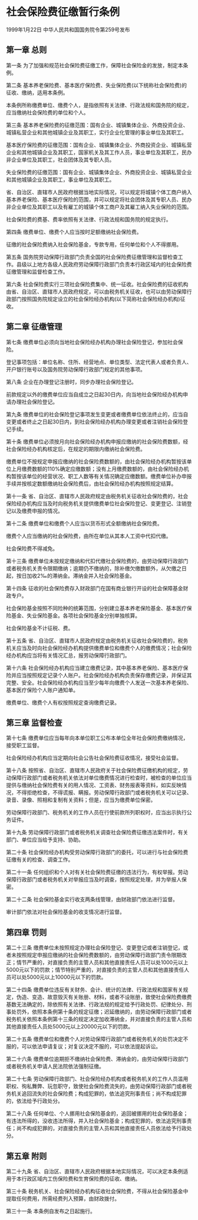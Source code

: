 # 社会保险费征缴暂行条例

1999年1月22日 中华人民共和国国务院令第259号发布　

  

## 第一章 总则

第一条 为了加强和规范社会保险费征缴工作，保障社会保险金的发放，制定本条例。

第二条 基本养老保险费、基本医疗保险费、失业保险费(以下统称社会保险费)的征收、缴纳，适用本条例。

本条例所称缴费单位、缴费个人，是指依照有关法律、行政法规和国务院的规定，应当缴纳社会保险费的单位和个人。

第三条 基本养老保险费的征缴范围：国有企业、城镇集体企业、外商投资企业、城镇私营企业和其他城镇企业及其职工，实行企业化管理的事业单位及其职工。

基本医疗保险费的征缴范围：国有企业、城镇集体企业、外商投资企业、城镇私营企业和其他城镇企业及其职工，国家机关及其工作人员，事业单位及其职工，民办非企业单位及其职工，社会团体及其专职人员。

失业保险费的征缴范围：国有企业、城镇集体企业、外商投资企业、城镇私营企业和其他城镇企业及其职工，事业单位及其职工。

省、自治区、直辖市人民政府根据当地实际情况，可以规定将城镇个体工商户纳入基本养老保险、基本医疗保险的范围，并可以规定将社会团体及其专职人员、民办非企业单位及其职工以及有雇工的城镇个体工商户及其雇工纳入失业保险的范围。

社会保险费的费基、费率依照有关法律、行政法规和国务院的规定执行。

第四条 缴费单位、缴费个人应当按时足额缴纳社会保险费。

征缴的社会保险费纳入社会保险基金，专款专用，任何单位和个人不得挪用。

第五条 国务院劳动保障行政部门负责全国的社会保险费征缴管理和监督检查工作。县级以上地方各级人民政府劳动保障行政部门负责本行政区域内的社会保险费征缴管理和监督检查工作。

第六条 社会保险费实行三项社会保险费集中、统一征收。社会保险费的征收机构由省、自治区、直辖市人民政府规定，可以由税务机关征收，也可以由劳动保障行政部门按照国务院规定设立的社会保险经办机构(以下简称社会保险经办机构)征收。

## 第二章 征缴管理

第七条 缴费单位必须向当地社会保险经办机构办理社会保险登记，参加社会保险。

登记事项包括：单位名称、住所、经营地点、单位类型、法定代表人或者负责人、开户银行账号以及国务院劳动保障行政部门规定的其他事项。

第八条 企业在办理登记注册时，同步办理社会保险登记。

前款规定以外的缴费单位应当自成立之日起30日内，向当地社会保险经办机构申请办理社会保险登记。

第九条 缴费单位的社会保险登记事项发生变更或者缴费单位依法终止的，应当自变更或者终止之日起30日内，到社会保险经办机构办理变更或者注销社会保险登记手续。

第十条 缴费单位必须按月向社会保险经办机构申报应缴纳的社会保险费数额，经社会保险经办机构核定后，在规定的期限内缴纳社会保险费。

缴费单位不按规定申报应缴纳的社会保险费数额的，由社会保险经办机构暂按该单位上月缴费数额的110%确定应缴数额；没有上月缴费数额的，由社会保险经办机构暂按该单位的经营状况、职工人数等有关情况确定应缴数额。缴费单位补办申报手续并按核定数额缴纳社会保险费后，由社会保险经办机构按照规定结算。

第十一条 省、自治区、直辖市人民政府规定由税务机关征收社会保险费的，社会保险经办机构应当及时向税务机关提供缴费单位社会保险登记、变更登记、注销登记以及缴费申报的情况。

第十二条 缴费单位和缴费个人应当以货币形式全额缴纳社会保险费。

缴费个人应当缴纳的社会保险费，由所在单位从其本人工资中代扣代缴。

社会保险费不得减免。

第十三条 缴费单位未按规定缴纳和代扣代缴社会保险费的，由劳动保障行政部门或者税务机关责令限期缴纳；逾期仍不缴纳的，除补缴欠缴数额外，从欠缴之日起，按日加收2‰的滞纳金。滞纳金并入社会保险基金。

第十四条 征收的社会保险费存入财政部门在国有商业银行开设的社会保障基金财政专户。

社会保险基金按照不同险种的统筹范围，分别建立基本养老保险基金、基本医疗保险基金、失业保险基金。各项社会保险基金分别单独核算。

社会保险基金不计征税、费。

第十五条 省、自治区、直辖市人民政府规定由税务机关征收社会保险费的，税务机关应当及时向社会保险经办机构提供缴费单位和缴费个人的缴费情况；社会保险经办机构应当将有关情况汇总，报劳动保障行政部门。

第十六条 社会保险经办机构应当建立缴费记录，其中基本养老保险、基本医疗保险并应当按照规定记录个人账户。社会保险经办机构负责保存缴费记录，并保证其完整、安全。社会保险经办机构应当至少每年向缴费个人发送一次基本养老保险、基本医疗保险个人账户通知单。

缴费单位、缴费个人有权按照规定查询缴费记录。

## 第三章 监督检查

第十七条 缴费单位应当每年向本单位职工公布本单位全年社会保险费缴纳情况，接受职工监督。

社会保险经办机构应当定期向社会公告社会保险费征收情况，接受社会监督。

第十八条 按照省、自治区、直辖市人民政府关于社会保险费征缴机构的规定，劳动保障行政部门或者税务机关依法对单位缴费情况进行检查时，被检查的单位应当提供与缴纳社会保险费有关的用人情况、工资表、财务报表等资料，如实反映情况，不得拒绝检查，不得谎报、瞒报。劳动保障行政部门或者税务机关可以记录、录音、录像、照相和复制有关资料；但是，应当为缴费单位保密。

劳动保障行政部门、税务机关的工作人员在行使前款所列职权时，应当出示执行公务证件。

第十九条 劳动保障行政部门或者税务机关调查社会保险费征缴违法案件时，有关部门、单位应当给予支持、协助。

第二十条 社会保险经办机构受劳动保障行政部门的委托，可以进行与社会保险费征缴有关的检查、调查工作。

第二十一条 任何组织和个人对有关社会保险费征缴的违法行为，有权举报。劳动保障行政部门或者税务机关对举报应当及时调查，按照规定处理，并为举报人保密。

第二十二条 社会保险基金实行收支两条线管理，由财政部门依法进行监督。

审计部门依法对社会保险基金的收支情况进行监督。

## 第四章 罚则

第二十三条 缴费单位未按照规定办理社会保险登记、变更登记或者注销登记，或者未按照规定申报应缴纳的社会保险费数额的，由劳动保障行政部门责令限期改正；情节严重的，对直接负责的主管人员和其他直接责任人员可以处1000元以上5000元以下的罚款；情节特别严重的，对直接负责的主管人员和其他直接责任人员可以处5000元以上10000元以下的罚款。

第二十四条 缴费单位违反有关财务、会计、统计的法律、行政法规和国家有关规定，伪造、变造、故意毁灭有关账册、材料，或者不设账册，致使社会保险费缴费基数无法确定的，除依照有关法律、行政法规的规定给予行政处罚、纪律处分、刑事处罚外，依照本条例第十条的规定征缴；迟延缴纳的，由劳动保障行政部门或者税务机关依照本条例第十三条的规定决定加收滞纳金，并对直接负责的主管人员和其他直接责任人员处5000元以上20000元以下的罚款。

第二十五条 缴费单位和缴费个人对劳动保障行政部门或者税务机关的处罚决定不服的，可以依法申请复议；对复议决定不服的，可以依法提起诉讼。

第二十六条 缴费单位逾期拒不缴纳社会保险费、滞纳金的，由劳动保障行政部门或者税务机关申请人民法院依法强制征缴。

第二十七条 劳动保障行政部门、社会保险经办机构或者税务机关的工作人员滥用职权、徇私舞弊、玩忽职守，致使社会保险费流失的，由劳动保障行政部门或者税务机关追回流失的社会保险费；构成犯罪的，依法追究刑事责任；尚不构成犯罪的，依法给予行政处分。

第二十八条 任何单位、个人挪用社会保险基金的，追回被挪用的社会保险基金；有违法所得的，没收违法所得，并入社会保险基金；构成犯罪的，依法追究刑事责任；尚不构成犯罪的，对直接负责的主管人员和其他直接责任人员依法给予行政处分。

## 第五章 附则

第二十九条 省、自治区、直辖市人民政府根据本地实际情况，可以决定本条例适用于本行政区域内工伤保险费和生育保险费的征收、缴纳。

第三十条 税务机关、社会保险经办机构征收社会保险费，不得从社会保险基金中提取任何费用，所需经费列入预算，由财政拨付。

第三十一条 本条例自发布之日起施行。